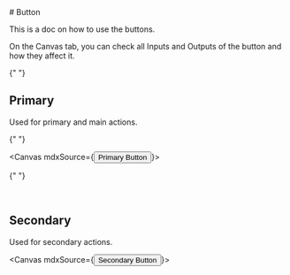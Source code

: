 
<Meta of={ButtonStories} />

<div className="main-container">
  # Button

This is a doc on how to use the buttons.

On the Canvas tab, you can check all Inputs and Outputs of the button and how they affect it.

{" "}

<ArgsTable story="Primary" />

## Primary

Used for primary and main actions.

{" "}

<Canvas mdxSource={<button type="primary">Primary Button</button>}>
  <Story of={ButtonStories.Primary} />
</Canvas>

{" "}

<br />

## Secondary

Used for secondary actions.

  <Canvas mdxSource={<button type="secondary">Secondary Button</button>}>
    <Story of={ButtonStories.Secondary} />
  </Canvas>
</div>
